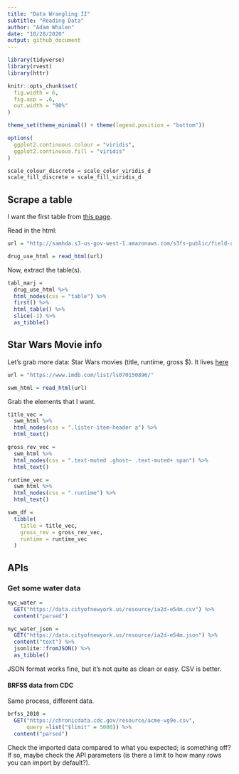 ```yaml
---
title: "Data Wrangling II"
subtitle: "Reading Data"
author: "Adam Whalen"
date: "10/28/2020"
output: github_document
---
```


```r
library(tidyverse)
library(rvest)
library(httr)

knitr::opts_chunk$set(
  fig.width = 6,
  fig.asp = .6,
  out.width = "90%"
)

theme_set(theme_minimal() + theme(legend.position = "bottom"))

options(
  ggplot2.continuous.colour = "viridis",
  ggplot2.continuous.fill = "viridis"
)

scale_colour_discrete = scale_color_viridis_d
scale_fill_discrete = scale_fill_viridis_d
```

## Scrape a table

I want the first table from [this page](http://samhda.s3-us-gov-west-1.amazonaws.com/s3fs-public/field-uploads/2k15StateFiles/NSDUHsaeShortTermCHG2015.htm).


Read in the html:
```r
url = "http://samhda.s3-us-gov-west-1.amazonaws.com/s3fs-public/field-uploads/2k15StateFiles/NSDUHsaeShortTermCHG2015.htm"

drug_use_html = read_html(url)
```

Now, extract the table(s). 

```r
tabl_marj = 
  drug_use_html %>% 
  html_nodes(css = "table") %>% 
  first() %>% 
  html_table() %>% 
  slice(-1) %>% 
  as_tibble()
```

## Star Wars Movie info

Let's grab more data: Star Wars movies (title, runtime, gross $). It lives [here](https://www.imdb.com/list/ls070150896/)

```r
url = "https://www.imdb.com/list/ls070150896/"

swm_html = read_html(url)
```

Grab the elements that I want.

```r
title_vec = 
  swm_html %>% 
  html_nodes(css = ".lister-item-header a") %>% 
  html_text()

gross_rev_vec = 
  swm_html %>% 
  html_nodes(css = ".text-muted .ghost~ .text-muted+ span") %>% 
  html_text()

runtime_vec = 
  swm_html %>% 
  html_nodes(css = ".runtime") %>% 
  html_text()

swm_df = 
  tibble(
    title = title_vec,
    gross_rev = gross_rev_vec,
    runtime = runtime_vec
  )
```

## APIs

### Get some water data

```r
nyc_water = 
  GET("https://data.cityofnewyork.us/resource/ia2d-e54m.csv") %>% 
  content("parsed")

nyc_water_json = 
  GET("https://data.cityofnewyork.us/resource/ia2d-e54m.json") %>% 
  content("text") %>% 
  jsonlite::fromJSON() %>% 
  as_tibble()
```

JSON format works fine, but it's not quite as clean or easy. CSV is better.

#### BRFSS data from CDC

Same process, different data.
```r
brfss_2010 = 
  GET("https://chronicdata.cdc.gov/resource/acme-vg9e.csv",
      query =list("$limit" = 5000)) %>% 
  content("parsed")
```

Check the imported data compared to what you expected; is something off? If so, maybe check the API parameters (is there a limit to how many rows you can import by default?).
